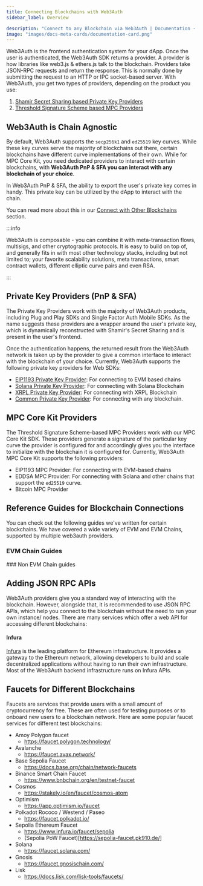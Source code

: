 ```yaml
---
title: Connecting Blockchains with Web3Auth
sidebar_label: Overview

description: "Connect to any Blockchain via Web3Auth | Documentation - Web3Auth"
image: "images/docs-meta-cards/documentation-card.png"
---
```



Web3Auth is the frontend authentication system for your dApp. Once the user is authenticated, the
Web3Auth SDK returns a provider. A provider is how libraries like web3.js & ethers.js talk to the
blockchain. Providers take JSON-RPC requests and return the response. This is normally done by
submitting the request to an HTTP or IPC socket-based server. With Web3Auth, you get two types of
providers, depending on the product you use:

1. [Shamir Secret Sharing based Private Key Providers](#private-key-providers-pnp--sfa)
2. [Threshold Signature Scheme based MPC Providers](#mpc-core-kit-providers)

## Web3Auth is Chain Agnostic

By default, Web3Auth supports the `secp256k1` and `ed25519` key curves. While these key curves serve
the majority of blockchains out there, certain blockchains have different curve implementations of
their own. While for MPC Core Kit, you need dedicated providers to interact with certain
blockchains, with **Web3Auth PnP & SFA you can interact with any blockchain of your choice**.

In Web3Auth PnP & SFA, the ability to export the user's private key comes in handy. This private key
can be utilized by the dApp to interact with the chain.

You can read more about this in our [Connect with Other Blockchains](./other/) section.

:::info

Web3Auth is composable - you can combine it with meta-transaction flows, multisigs, and other
cryptographic protocols. It is easy to build on top of, and generally fits in with most other
technology stacks, including but not limited to; your favorite scalability solutions, meta
transactions, smart contract wallets, different elliptic curve pairs and even RSA.

:::

## Private Key Providers (PnP & SFA)

The Private Key Providers work with the majority of Web3Auth products, including Plug and Play SDKs
and Single Factor Auth Mobile SDKs. As the name suggests these providers are a wrapper around the
user's private key, which is dynamically reconstructed with Shamir's Secret Sharing and is present
in the user's frontend.

Once the authentication happens, the returned result from the Web3Auth network is taken up by the
provider to give a common interface to interact with the blockchain of your choice. Currently,
Web3Auth supports the following private key providers for Web SDKs:

- [EIP1193 Private Key Provider](/sdk/pnp/web/providers/evm): For connecting to EVM based chains
- [Solana Private Key Provider](/sdk/pnp/web/providers/solana): For connecting with Solana
  Blockchain
- [XRPL Private Key Provider](/sdk/pnp/web/providers/xrpl): For connecting with XRPL Blockchain
- [Common Private Key Provider](/sdk/pnp/web/providers/common): For connecting with any blockchain.

## MPC Core Kit Providers

The Threshold Signature Scheme-based MPC Providers work with our MPC Core Kit SDK. These providers
generate a signature of the particular key curve the provider is configured for and accordingly
gives you the interface to initialize with the blockchain it is configured for. Currently, Web3Auth
MPC Core Kit supports the following providers:

- EIP1193 MPC Provider: For connecting with EVM-based chains
- EDDSA MPC Provider: For connecting with Solana and other chains that support the `ed25519` curve.
- Bitcoin MPC Provider

## Reference Guides for Blockchain Connections

You can check out the following guides we've written for certain blockchains. We have covered a wide
variety of EVM and EVM Chains, supported by multiple web3auth providers.

### EVM Chain Guides

<EVMChains />
### Non EVM Chain guides

<OtherChains />

## Adding JSON RPC APIs

Web3Auth providers give you a standard way of interacting with the blockchain. However, alongside
that, it is recommended to use JSON RPC APIs, which help you connect to the blockchain without the
need to run your own instance/ nodes. There are many services which offer a web API for accessing
different blockchains:

#### Infura

[Infura](https://infura.io) is the leading platform for Ethereum infrastructure. It provides a
gateway to the Ethereum network, allowing developers to build and scale decentralized applications
without having to run their own infrastructure. Most of the Web3Auth backend infrastructure runs on
Infura APIs.

## Faucets for Different Blockchains

Faucets are services that provide users with a small amount of cryptocurrency for free. These are
often used for testing purposes or to onboard new users to a blockchain network. Here are some
popular faucet services for different test blockchains:

- Amoy Polygon faucet
  - https://faucet.polygon.technology/
- Avalanche
  - https://faucet.avax.network/
- Base Sepolia Faucet
  - https://docs.base.org/chain/network-faucets
- Binance Smart Chain Faucet
  - https://www.bnbchain.org/en/testnet-faucet
- Cosmos
  - https://stakely.io/en/faucet/cosmos-atom
- Optimism
  - https://app.optimism.io/faucet
- Polkadot Rococo / Westend / Paseo
  - https://faucet.polkadot.io/
- Sepolia Ethereum Faucet
  - https://www.infura.io/faucet/sepolia
  - (Sepolia PoW Faucet)[https://sepolia-faucet.pk910.de/]
- Solana
  - https://faucet.solana.com/
- Gnosis
  - https://faucet.gnosischain.com/
- Lisk
  - https://docs.lisk.com/lisk-tools/faucets/
